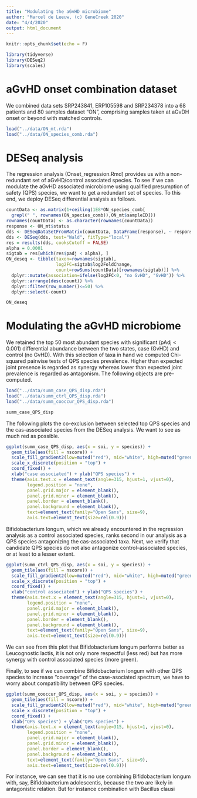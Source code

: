 ```yaml
---
title: "Modulating the aGvHD microbiome"
author: "Marcel de Leeuw, (c) GeneCreek 2020"
date: "4/4/2020"
output: html_document
---
```


```r
knitr::opts_chunk$set(echo = F)

library(tidyverse)
library(DESeq2)
library(scales)
```

# aGvHD onset combination dataset
We combined data sets SRP243841, ERP105598 and SRP234378 into a 68 patients and 80 samples dataset "ON", comprising samples taken at aGvDH onset or beyond with matched controls. 

```r
load("../data/ON_mt.rda")
load("../data/ON_species_comb.rda")
```

# DESeq analysis
The regression analysis (Onset_regression.Rmd) provides us with a non-redundant set of aGvHD/control associated species. To see if we can modulate the aGvHD associated microbiome using qualified presumption of safety (QPS) species, we want to get a redundant set of species. To this end, we deploy DESeq differential analysis as follows.

```r
countData <- as.matrix(1+ceiling(1E8*ON_species_comb[
  grepl(" ", rownames(ON_species_comb)),ON_mt$sampleID]))
rownames(countData) <- as.character(rownames(countData))
response <- ON_mt$status
dds <- DESeqDataSetFromMatrix(countData, DataFrame(response), ~ response)
dds <- DESeq(dds, test="Wald", fitType="local")
res = results(dds, cooksCutoff = FALSE)
alpha = 0.0001
sigtab = res[which(res$padj < alpha), ]
ON_deseq <- tibble(taxon=rownames(sigtab), 
                   log2FC=sigtab$log2FoldChange, 
                   count=rowSums(countData)[rownames(sigtab)]) %>%
  dplyr::mutate(association=ifelse(log2FC<0, "no GvHD", "GvHD")) %>%
  dplyr::arrange(desc(count)) %>%
  dplyr::filter(row_number()<=50) %>%
  dplyr::select(-count)

ON_deseq
```

# Modulating the aGvHD microbiome

We retained the top 50 most abundant species with significant (pAdj < 0.001) differential abundance between the two states, case (GvHD) and control (no GvHD). With this selection of taxa in hand we computed Chi-squared pairwise tests of QPS species prevalence. Higher than expected joint presence is regarded as synergy whereas lower than expected joint prevalence is regarded as antagonism. The following objects are pre-computed.

```r

load("../data/summ_case_QPS_disp.rda")
load("../data/summ_ctrl_QPS_disp.rda")
load("../data/summ_cooccur_QPS_disp.rda")

summ_case_QPS_disp
```

The following plots the co-exclusion between selected top QPS species and the cas-associated species from the DESeq analysis. We want to see as much red as possible.

```r
ggplot(summ_case_QPS_disp, aes(x = soi, y = species)) +
  geom_tile(aes(fill = nscore)) +
  scale_fill_gradient2(low=muted("red"), mid="white", high=muted("green"), midpoint = 0) +
  scale_x_discrete(position = "top") +
  coord_fixed() +
  xlab("case associated") + ylab("QPS species") +
  theme(axis.text.x = element_text(angle=315, hjust=1, vjust=0),
        legend.position = "none",
        panel.grid.major = element_blank(),
        panel.grid.minor = element_blank(),
        panel.border = element_blank(),
        panel.background = element_blank(),
        text=element_text(family="Open Sans", size=9),
        axis.text=element_text(size=rel(0.9)))

```

Bifidobacterium longum, which we already encountered in the regression analysis as a control associated species, ranks second in our analysis as a QPS species antagonizing the cas-associated taxa. Next, we verify that candidate QPS species do not also antagonize control-associated species, or at least to a lesser extent.

```r
ggplot(summ_ctrl_QPS_disp, aes(x = soi, y = species)) +
  geom_tile(aes(fill = nscore)) +
  scale_fill_gradient2(low=muted("red"), mid="white", high=muted("green"), midpoint = 0) +
  scale_x_discrete(position = "top") +
  coord_fixed() +
  xlab("control associated") + ylab("QPS species") +
  theme(axis.text.x = element_text(angle=315, hjust=1, vjust=0),
        legend.position = "none",
        panel.grid.major = element_blank(),
        panel.grid.minor = element_blank(),
        panel.border = element_blank(),
        panel.background = element_blank(),
        text=element_text(family="Open Sans", size=9),
        axis.text=element_text(size=rel(0.9)))
```

We can see from this plot that Bifidobacterium longum performs better as Leucognostic lactis, it is not only more respectful (less red) but has more synergy with control associated species (more green).

Finally, to see if we can combine Bifidobacterium longum with other QPS species to increase "coverage" of the case-asociated spectrum, we have to worry about compatibility between QPS species.

```r
ggplot(summ_cooccur_QPS_disp, aes(x = soi, y = species)) +
  geom_tile(aes(fill = nscore)) +
  scale_fill_gradient2(low=muted("red"), mid="white", high=muted("green"), midpoint = 0) +
  scale_x_discrete(position = "top") +
  coord_fixed() +
  xlab("QPS species") + ylab("QPS species") +
  theme(axis.text.x = element_text(angle=315, hjust=1, vjust=0),
        legend.position = "none",
        panel.grid.major = element_blank(),
        panel.grid.minor = element_blank(),
        panel.border = element_blank(),
        panel.background = element_blank(),
        text=element_text(family="Open Sans", size=9),
        axis.text=element_text(size=rel(0.9)))
```

For instance, we can see that it is no use combining Bifidobacterium longum with, say, Bifidobacterium adolescentis, because the two are likely in antagonistic relation. But for instance combination with Bacillus clausi
